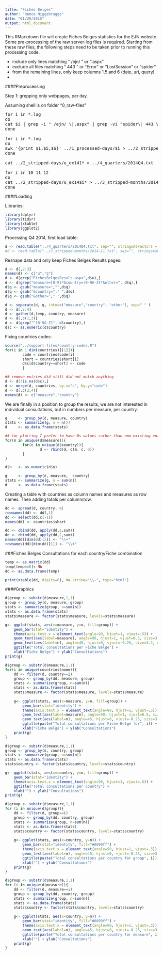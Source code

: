 ```yaml
---
title: "Fiches Belges"
author: "Remco Niggebrugge"
date: "01/29/2015"
output: html_document
---
```


This RMarkdown file will create Fiches Belges statistics for the EJN website. Some pre-processing of the raw server-log files is required. Starting from these raw files, the following steps need to be taken prior to running this processing code.

* include only lines matching " /ejn/ " or ".aspx"
* exclude all files matching " 443 " or "Error" or "LostSession" or "spider"
* from the remaining lines, only keep columns 1,5 and 6 (date, uri, query)
* 

####Preprocessing

Step 1: grepping only webpages, per day.

Assuming shell is on folder "0_raw-files"

<pre>
for i in *.log   
do
cat $i | grep -i " /ejn/ \|.aspx" | grep -vi "spider\| 443 \|ErrorPage\|LostSession" > ../1_processed-days/$i
done

for i in *.log
do
awk '{print $1,$5,$6}' ../1_processed-days/$i > ../2_stripped-days/$i
done

cat ../2_stripped-days/u_ex141* > ../4_quarters/2014Q4.txt

for i in 10 11 12
do
cat ../2_stripped-days/u_ex14$i* > ../3_stripped-months/2014-$i.txt
done
</pre>

####Loading

Libraries:

```r
library(dplyr)
library(tidyr)
library(xtable)
library(ggplot2)
```

Processing Q4 2014, first load table:

```r
d <- read.table("../4_quarters/2014Q4.txt", sep="", stringsAsFactors = FALSE)
#d <- read.table("../3_stripped-months/2014-11.txt", sep="", stringsAsFactors = FALSE)
```

Reshape data and only keep Fiches Belges Results pages:

```r
d <- d[,2:3]
names(d) <- c("u","q")
d <- d[grep("FichesBelgesResult.aspx",d$u),]
d <- d[grep("measure=[0-9]*&country=[0-9A-Z]*&other=", d$q),]
d$q <- gsub("measure=","",d$q)
d$q <- gsub("&country="," ",d$q)
d$q <- gsub("&other="," ",d$q)
```

```r
d <- separate(d, q, into=c("measure","country", "other"), sep=" " )
d <- d[,2:4]
d <- gather(d,temp, country,-measure)
d <- d[,c(1,3)]
d <- d[grep("^[0-9A-Z]", d$country),]
d$c <- as.numeric(d$country)
```

Fixing countries codes:

```r
source("../support-files/country-codes.R")
for(i in 1:dim(countries)[[1]]){
        code = countries$code[i]
        short = countries$short[i]
        d$c[d$country==short] <- code
        }

## remove entries did still did not match anything
d <- d[!is.na(d$c),]
d <- merge(d, countries, by.x="c", by.y="code")
d <- d[,c(2,4)]
names(d) <- c("measure","country")
```

We are finally in a position to group the results, we are not interested in individual consultations, but in numbers per measure, per country.

```r
g     <- group_by(d, measure, country) 
stats <- summarize(g, n = n())
d     <- as.data.frame(stats)

## for plotting I prefer to have 0s values rather than non-existing entries
for(m in unique(d$measure)){
        for(c in unique(d$country)){
                d <- rbind(d, c(m, c, 0))
        }
}

d$n   <- as.numeric(d$n)

g     <- group_by(d, measure,  country)
stats <- summarize(g, n = sum(n))
d     <- as.data.frame(stats)
```

Creating a table with countries as column names and measures as row names. Then adding totals per column/row.

```r
dd <- spread(d, country, n)
rownames(dd) <- dd[,1]
dd <- select(dd,c(-1))
names(dd) <- countries$short

dd <- cbind(dd, apply(dd,1,sum))
dd <- rbind(dd, apply(dd,2,sum))
names(dd)[dim(dd)[2]] <- "\\+"
rownames(dd)[dim(dd)[1]] <- "\\+"
```

###Fiches Belges Consultations for each country/Fiche combination

```r
temp <- as.matrix(dd)
temp[temp==0]<-NA
dd <- as.data.frame(temp)

print(xtable(dd, digits=0), NA.string="\\-", type="html")
```

####Graphics

```r
d$group <- substr(d$measure,1,1)
group <- group_by(d, measure, group)
stats <- summarize(group, n=sum(n))
stats <- as.data.frame(stats)
stats$measure <- factor(stats$measure, levels=stats$measure)

g<- ggplot(stats, aes(x=measure, y=n, fill=group)) +
    geom_bar(stat="identity") +
    theme(axis.text.x = element_text(angle=90, hjust=1, vjust=.5)) +
    geom_text(aes(label=measure), angle=90, hjust=1, vjust=0.5, size=3.2, colour="#000099") +
    geom_text(aes(label=n), angle=45, hjust=0, vjust=-0.25, size=3.2, colour="#009900") +
    ggtitle("Total consultations per Fiche Belge") + 
    xlab("Fiche Belge") + ylab("Consultations")
print(g)
```

```r
d$group <- substr(d$measure,1,1)
for(i in unique(countries$name)){
    dd <- filter(d, country==i)
    group <- group_by(dd, measure, group)
    stats <- summarize(group, n=sum(n))
    stats <- as.data.frame(stats)
    stats$measure <- factor(stats$measure, levels=stats$measure)
    
    g<- ggplot(stats, aes(x=measure, y=n, fill=group)) +
        geom_bar(stat="identity") +
        theme(axis.text.x = element_text(angle=90, hjust=1, vjust=.5)) +
        geom_text(aes(label=measure), angle=90, hjust=1, vjust=0.5, size=3.2, colour="#000099") +
        geom_text(aes(label=n), angle=45, hjust=0, vjust=-0.25, size=3.2, colour="#009900") +
        ggtitle(paste("Total consultations per Fiche Belge for", i)) + 
        xlab("Fiche Belge") + ylab("Consultations")
    print(g)
}
```


```r
d$group <- substr(d$measure,1,1)
group <- group_by(d, country, group)
stats <- summarize(group, n=sum(n))
stats <- as.data.frame(stats)
stats$country <- factor(stats$country, levels=stats$country)

g<- ggplot(stats, aes(x=country, y=n, fill=group)) +
    geom_bar(stat="identity") +
    theme(axis.text.x = element_text(angle=90, hjust=1, vjust=.5)) +
    ggtitle("Total consultations per country") + 
    xlab("") + ylab("Consultations")
print(g)
```

```r
d$group <- substr(d$measure,1,1)
for (i in unique(d$group)){
    dd <- filter(d, group==i)
    group <- group_by(dd, country, group)
    stats <- summarize(group, n=sum(n))
    stats <- as.data.frame(stats)
    stats$country <- factor(stats$country, levels=stats$country)
    
    g<- ggplot(stats, aes(x=country, y=n)) +
        geom_bar(stat="identity", fill="#0099ff") +
        theme(axis.text.x = element_text(angle=90, hjust=1, vjust=.5)) +
        geom_text(aes(label=n), angle=45, hjust=0, vjust=-0.25, size=3.2, colour="#000099") +
        ggtitle(paste("Total consultations per country for group", i)) + 
        xlab("") + ylab("Consultations")
    print(g)
}
```

```r
d$group <- substr(d$measure,1,1)
for (i in unique(d$measure)){
    dd <- filter(d, measure==i)
    group <- group_by(dd, country, group)
    stats <- summarize(group, n=sum(n))
    stats <- as.data.frame(stats)
    stats$country <- factor(stats$country, levels=stats$country)
    
    g<- ggplot(stats, aes(x=country, y=n)) +
        geom_bar(stat="identity", fill="#0099ff") +
        theme(axis.text.x = element_text(angle=90, hjust=1, vjust=.5)) +
        geom_text(aes(label=n), angle=45, hjust=0, vjust=-0.25, size=3.2, colour="#000099") +
        ggtitle(paste("Total consultations per country for measure", i)) + 
        xlab("") + ylab("Consultations")
    print(g)
}
```